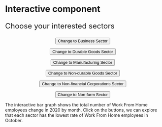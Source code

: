 # Interactive component

<script src="https://d3js.org/d3.v6.js"></script>
 <head> 
    <title>Id Attributes</title> 
    <style>  
        #business { 
            color:black; 
            font-size:14px; 
            font-weight:bold; 
            text-align:center; 
         } 
         #durableGoods { 
            color:black; 
            font-size:14px; 
            font-weight:bold; 
            text-align:center; 
         }
	#manufacturing { 
            color:black; 
            font-size:14px; 
            font-weight:bold; 
            text-align:center; 
         } 
	#nonDurableGoods { 
            color:black; 
            font-size:14px; 
            font-weight:bold; 
            text-align:center; 
         } 
 	#nonFinancial { 
            color:black; 
            font-size:14px; 
            font-weight:bold; 
            text-align:center; 
         } 
	#nonFarm { 
            color:black; 
            font-size:14px; 
            font-weight:bold; 
            text-align:center; 
         } 
	

    </style> 
</head> 
 <div id="plot"></div> 
 <p style="font-size: 24px"  class="fancy"> Choose your interested sectors </p>
 <p id="business" ><button type="button">Change to Business Sector</button></p>
 <p id="durableGoods"><button type="button">Change to Durable Goods Sector</button></p>
 <p id="manufacturing"><button type="button">Change to Manufacturing Sector</button></p>
 <p id="nonDurableGoods"><button type="button">Change to Non-durable Goods Sector</button></p>
 <p id="nonFinancial"><button type="button">Change to Non-financial Corporations Sector</button></p>
 <p id="nonFarm"><button type="button">Change to Non-farm Sector</button></p>
 
 <script src="scripts/interactive_bar.js"></script>
 
<p> 
The interactive bar graph shows the total number of Work From Home employees change in 2020 by month. 
Click on the buttons, we can explore that each sector has the lowest rate of Work From Home employees in October.
</p>